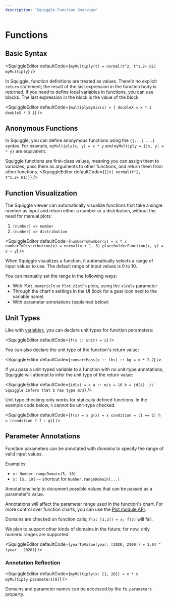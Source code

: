```yaml
---
description: "Squiggle Function Overview"
---
```



# Functions

## Basic Syntax

<SquiggleEditor
  defaultCode={`myMultiply(t) = normal(t^2, t^1.2+.01)
myMultiply`}
/>

In Squiggle, function definitions are treated as values. There's no explicit `return` statement; the result of the last expression in the function body is returned.
If you need to define local variables in functions, you can use blocks. The last expression in the block is the value of the block:

<SquiggleEditor
  defaultCode={`multiplyBySix(x) = {
  doubleX = x * 2
  doubleX * 3
  }`}
/>

## Anonymous Functions

In Squiggle, you can define anonymous functions using the `{|...| ...}` syntax. For example, `myMultiply(x, y) = x * y` and `myMultiply = {|x, y| x * y}` are equivalent.

Squiggle functions are first-class values, meaning you can assign them to variables, pass them as arguments to other functions, and return them from other functions.
<SquiggleEditor defaultCode={`{|t| normal(t^2, t^1.2+.01)}`} />

## Function Visualization

The Squiggle viewer can automatically visualize functions that take a single number as input and return either a number or a distribution, without the need for manual plots:

1. `(number) => number`
2. `(number) => distribution`

<SquiggleEditor defaultCode={`numberToNumber(x) = x * x
numberToDistribution(x) = normal(x + 1, 3)
placeholderFunction(x, y) = x + y`} />

When Squiggle visualizes a function, it automatically selects a range of input values to use.
The default range of input values is 0 to 10.

You can manually set the range in the following ways:

- With `Plot.numericFn` or `Plot.distFn` plots, using the `xScale` parameter
- Through the chart's settings in the UI (look for a gear icon next to the variable name)
- With parameter annotations (explained below)

## Unit Types

Like with [variables](/docs/Guides/LanguageFeatures#unit-type-annotations), you can declare unit types for function parameters:

<SquiggleEditor defaultCode={`f(x :: unit) = x`} />

You can also declare the unit type of the function's return value:

<SquiggleEditor defaultCode={`convertMass(x :: lbs) :: kg = x * 2.2`} />

If you pass a unit-typed variable to a function with no unit-type annotations, Squiggle will attempt to infer the unit type of the return value:

<SquiggleEditor defaultCode={`id(x) = x
a :: m/s = 10
b = id(a)  // Squiggle infers that b has type m/s`} />

Unit type checking only works for statically defined functions. In the example code below, `h` cannot be unit-type checked.

<SquiggleEditor defaultCode={`f(x) = x
g(x) = x
condition = (1 == 2)
h = (condition ? f : g)`} />

## Parameter Annotations

Function parameters can be annotated with _domains_ to specify the range of valid input values.

Examples:

- `x: Number.rangeDomain(5, 10)`
- `x: [5, 10]` — shortcut for `Number.rangeDomain(...)`

Annotations help to document possible values that can be passed as a parameter's value.

Annotations will affect the parameter range used in the function's chart. For more control over function charts, you can use the [Plot module API](/docs/Api/Plot).

Domains are checked on function calls; `f(x: [1,2]) = x; f(3)` will fail.

We plan to support other kinds of domains in the future; for now, only numeric ranges are supported.

<SquiggleEditor
  defaultCode={`yearToValue(year: [2020, 2100]) = 1.04 ^ (year - 2020)`}
/>

### Annotation Reflection

<SquiggleEditor
  defaultCode={`myMultiply(x: [1, 20]) = x * x
myMultiply.parameters[0]`}
/>

Domains and parameter names can be accessed by the `fn.parameters` property.
